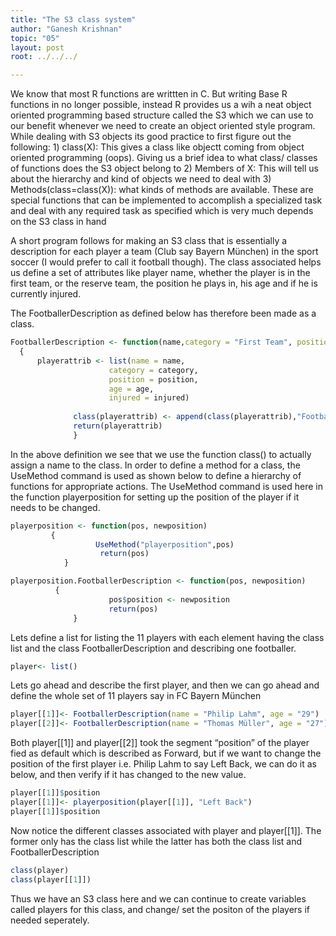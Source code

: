 ```yaml
---
title: "The S3 class system"
author: "Ganesh Krishnan"
topic: "05"
layout: post
root: ../../../

---
```

We know that most R functions are writtten in C. But writing Base R functions in no longer possible, instead R
provides us a wih a neat object oriented programming based structure called the S3 which we can use to our benefit
whenever we need to create an object oriented style program. While dealing with S3 objects its good practice to first figure out the following:
1) class(X): This gives a class like objectt coming from object oriented programming (oops). Giving us a brief
idea to what class/ classes of functions does the S3 object belong to
2) Members of X: This will tell us about the hierarchy and kind of objects we need to deal with
3) Methods(class=class(X)): what kinds of methods are available. These are special functions that can be
implemented to accomplish a specialized task and deal with any required task as specified which is very much
depends on the S3 class in hand

A short program follows for making an S3 class that is essentially a description for each player a team (Club say 
Bayern München) in the sport soccer (I would prefer to call it football though). The class associated helps us 
define a set of attributes like player name, whether the player is in the first team, or the reserve team, the 
position he plays in, his age and if he is currently injured.

The FootballerDescription as defined below has therefore been made as a class. 

```r
FootballerDescription <- function(name,category = "First Team", position = "Forward", age = "", injured= FALSE)
  {
      playerattrib <- list(name = name,
                      category = category,
                      position = position,
                      age = age,
                      injured = injured)
    
              class(playerattrib) <- append(class(playerattrib),"FootballerDescription")
              return(playerattrib)
              }
```

In the above definition we see that we use the function class() to actually assign a name to the class. In order to
define a method for a class, the UseMethod command is used as shown below to define a hierarchy of functions for
appropriate actions. The UseMethod command is used here in the function playerposition for setting up the position
of the player if it needs to be changed.
```r
playerposition <- function(pos, newposition)
         {
                   UseMethod("playerposition",pos)
                    return(pos)
            }

playerposition.FootballerDescription <- function(pos, newposition)
          {
                      pos$position <- newposition
                      return(pos)
              }

```

Lets define a list for listing the 11 players with each element having the class list and the class
FootballerDescription and describing one footballer.

```r
player<- list()
```
Lets go ahead and describe the first player, and then we can go ahead and define the whole set of 11 players say in
FC Bayern München
```r
player[[1]]<- FootballerDescription(name = "Philip Lahm", age = "29")
player[[2]]<- FootballerDescription(name = "Thomas Müller", age = "27")
```
Both player[[1]] and player[[2]] took the segment "position" of the player fied as default which is described as 
Forward, but if we want to change the position of the first player i.e. Philip Lahm to say Left Back, we can do it 
as below, and then verify if it has changed to the new value.
```r
player[[1]]$position
player[[1]]<- playerposition(player[[1]], "Left Back")
player[[1]]$position
```
Now notice the different classes associated with player and player[[1]]. The former only has the class list while the latter has both the class list and FootballerDescription
```r
class(player)
class(player[[1]])
```
Thus we have an S3 class here and we can continue to create variables called players for this class, and change/
set the positon of the players if needed seperately.

